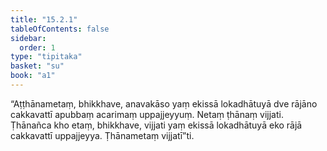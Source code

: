```yaml
---
title: "15.2.1"
tableOfContents: false
sidebar:
  order: 1
type: "tipitaka"
basket: "su"
book: "a1"
---
```



<DynamicBreadcrumb />

<Division number="278" book="a1" bookNo="15" page="29">

<Paragraph number="369" book="a1">
“Aṭṭhānametaṃ, bhikkhave, anavakāso yaṃ ekissā lokadhātuyā dve rājāno cakkavattī apubbaṃ acarimaṃ uppajjeyyuṃ. Netaṃ ṭhānaṃ vijjati. Ṭhānañca kho etaṃ, bhikkhave, vijjati yaṃ ekissā lokadhātuyā eko rājā cakkavattī uppajjeyya. Ṭhānametaṃ vijjatī”ti.
</Paragraph>
</Division>